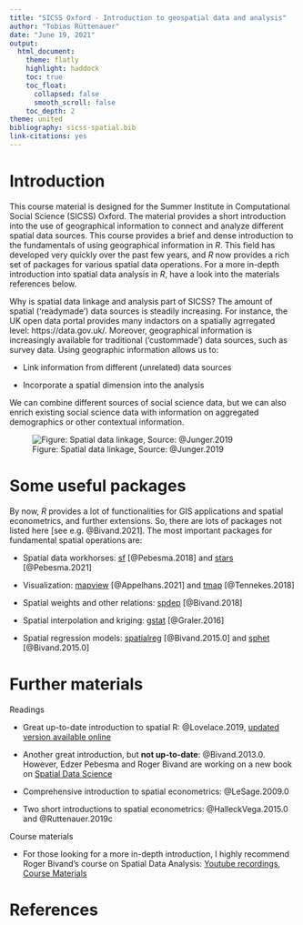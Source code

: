 ```yaml
---
title: "SICSS Oxford - Introduction to geospatial data and analysis"
author: "Tobias Rüttenauer"
date: "June 19, 2021"
output: 
  html_document:
    theme: flatly
    highlight: haddock
    toc: true
    toc_float:
      collapsed: false
      smooth_scroll: false
    toc_depth: 2
theme: united
bibliography: sicss-spatial.bib
link-citations: yes
---
```


# Introduction

This course material is designed for the Summer Institute in Computational Social Science (SICSS) Oxford. The material provides a short introduction into the use of geographical information to connect and analyze different spatial data sources. This course provides a brief and dense introduction to the fundamentals of using geographical information in _R_. This field has developed very quickly over the past few years, and _R_ now provides a rich set of packages for various spatial data operations. For a more in-depth introduction into spatial data analysis in _R_, have a look into the materials references below. 

Why is spatial data linkage and analysis part of SICSS? The amount of spatial ('readymade') data sources is steadily increasing. For instance, the UK open data portal provides many indactors on a spatially agrregated level: https://data.gov.uk/. Moreover, geographical information is increasingly available for traditional ('custommade') data sources, such as survey data. Using geographic information allows us to:

* Link information from different (unrelated) data sources

* Incorporate a spatial dimension into the analysis

We can combine different sources of social science data, but we can also enrich existing social science data with information on aggregated demographics or other contextual information.

![Figure: Spatial data linkage, Source: @Junger.2019](fig/fig1_Juenger.jpg)

# Some useful packages

By now, _R_ provides a lot of functionalities for GIS applications and spatial econometrics, and further extensions. So, there are lots of packages not listed here [see e.g. @Bivand.2021]. The most important packages for fundamental spatial operations are:

* Spatial data workhorses: [sf](https://cran.r-project.org/web/packages/sf/index.html) [@Pebesma.2018] and [stars](https://cran.r-project.org/web/packages/stars/index.html) [@Pebesma.2021]

* Visualization: [mapview](https://cran.r-project.org/web/packages/mapview/index.html) [@Appelhans.2021] and [tmap](https://cran.r-project.org/web/packages/tmap/index.html) [@Tennekes.2018]

* Spatial weights and other relations: [spdep](https://cran.r-project.org/web/packages/stars/index.html) [@Bivand.2018]

* Spatial interpolation and kriging: [gstat](https://cran.r-project.org/web/packages/gstat/index.html) [@Graler.2016]

* Spatial regression models: [spatialreg](https://cran.r-project.org/web/packages/spatialreg/index.html) [@Bivand.2015.0] and [sphet](https://cran.r-project.org/web/packages/sphet/index.html) [@Bivand.2015.0]

# Further materials

Readings

* Great up-to-date introduction to spatial R: @Lovelace.2019, [updated version available online](https://geocompr.robinlovelace.net/)

* Another great introduction, but __not up-to-date__: @Bivand.2013.0. However, Edzer Pebesma and Roger Bivand are working on a new book on [Spatial Data Science](https://www.r-spatial.org/book)

* Comprehensive introduction to spatial econometrics: @LeSage.2009.0

* Two short introductions to spatial econometrics: @HalleckVega.2015.0 and @Ruttenauer.2019c

Course materials

* For those looking for a more in-depth introduction, I highly recommend Roger Bivand's course on Spatial Data Analysis: [Youtube recordings](https://www.youtube.com/watch?v=KkIbg50Pa0I&list=PLXUoTpMa_9s10NVk4dBQljNOaOXAOhcE0), [Course Materials](https://rsbivand.github.io/ECS530_h19/)


# References
